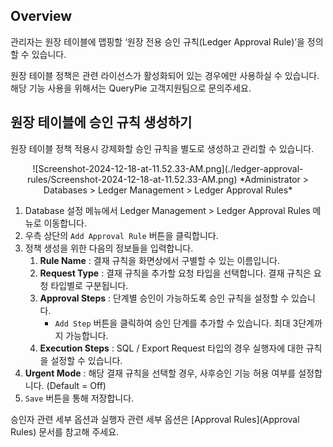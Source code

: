 
## Overview

관리자는 원장 테이블에 맵핑할 ‘원장 전용 승인 규칙(Ledger Approval Rule)’을 정의할 수 있습니다.

<Callout type="important">
원장 테이블 정책은 관련 라이선스가 활성화되어 있는 경우에만 사용하실 수 있습니다. 해당 기능 사용을 위해서는 QueryPie 고객지원팀으로 문의주세요.
</Callout>


## 원장 테이블에 승인 규칙 생성하기

원장 테이블 정책 적용시 강제화할 승인 규칙을 별도로 생성하고 관리할 수 있습니다.
<p align="center">
![Screenshot-2024-12-18-at-11.52.33-AM.png](./ledger-approval-rules/Screenshot-2024-12-18-at-11.52.33-AM.png)
*Administrator &gt; Databases &gt; Ledger Management &gt; Ledger Approval Rules*
</p>

1. Database 설정 메뉴에서 Ledger Management &gt; Ledger Approval Rules 메뉴로 이동합니다.
2. 우측 상단의 `Add Approval Rule` 버튼을 클릭합니다.
3. 정책 생성을 위한 다음의 정보들을 입력합니다.
    1.  **Rule Name**  : 결재 규칙을 화면상에서 구별할 수 있는 이름입니다.
    2.  **Request Type**  : 결재 규칙을 추가할 요청 타입을 선택합니다. 결재 규칙은 요청 타입별로 구분됩니다.
    3.  **Approval Steps**  : 단계별 승인이 가능하도록 승인 규칙을 설정할 수 있습니다. 
        * `Add Step` 버튼을 클릭하여 승인 단계를 추가할 수 있습니다. 최대 3단계까지 가능합니다.
    4.  **Execution Steps**  : SQL / Export Request 타입의 경우 실행자에 대한 규칙을 설정할 수 있습니다. 
4.  **Urgent Mode**  : 해당 결재 규칙을 선택할 경우, 사후승인 기능 허용 여부를 설정합니다. (Default = Off)
5. `Save` 버튼을 통해 저장합니다.

승인자 관련 세부 옵션과 실행자 관련 세부 옵션은 [Approval Rules](Approval Rules) 문서를 참고해 주세요.
